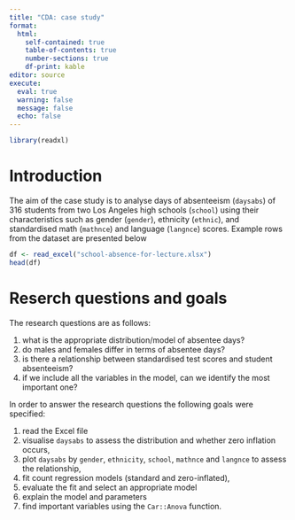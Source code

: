 ```yaml
---
title: "CDA: case study"
format: 
  html:
    self-contained: true
    table-of-contents: true
    number-sections: true
    df-print: kable
editor: source
execute: 
  eval: true
  warning: false
  message: false
  echo: false
---
```


```r
library(readxl)
```

# Introduction

The aim of the case study is to analyse days of absenteeism (`daysabs`)
of 316 students from two Los Angeles high schools (`school`) using their
characteristics such as gender (`gender`), ethnicity (`ethnic`), and
standardised math (`mathnce`) and language (`langnce`) scores. Example
rows from the dataset are presented below

```r
df <- read_excel("school-absence-for-lecture.xlsx")
head(df)
```

# Reserch questions and goals

The research questions are as follows:

1.  what is the appropriate distribution/model of absentee days?
2.  do males and females differ in terms of absentee days?
3.  is there a relationship between standardised test scores and student
    absenteeism?
4.  if we include all the variables in the model, can we identify the
    most important one?

In order to answer the research questions the following goals were
specified:

1.  read the Excel file
2.  visualise `daysabs` to assess the distribution and whether zero
    inflation occurs,
3.  plot `daysabs` by `gender`, `ethnicity`, `school`, `mathnce` and
    `langnce` to assess the relationship,
4.  fit count regression models (standard and zero-inflated),
5.  evaluate the fit and select an appropriate model
6.  explain the model and parameters
7.  find important variables using the `Car::Anova` function.
